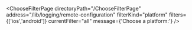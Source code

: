 


<ChooseFilterPage
    directoryPath="/ChooseFilterPage"
    address="/lib/logging/remote-configuration"
    filterKind="platform"
    filters={['ios','android']}
    currentFilter="all"
    message={'Choose a platform:'}
/>
